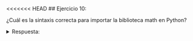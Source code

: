 <<<<<<< HEAD
## Ejercicio 10:

¿Cuál es la sintaxis correcta para importar la biblioteca math en Python?

<details>
<summary>Respuesta:</summary>

La sintaxis correcta es:

```python
import math
```
=======
## Ejercicio 10:

¿Cuál es la sintaxis correcta para importar la biblioteca math en Python?

<details>
<summary>Respuesta:</summary>

La sintaxis correcta es:

```python
import math
```
>>>>>>> e8ed08b1a5bbe1e369719187cfc4de7f7e2a41a9
</details>